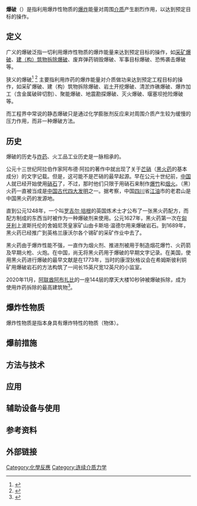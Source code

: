 {{incomplete}}
'''爆破'''（{{lang-en|blasting，blast}}）是指利用爆炸性物质的[[爆炸|爆炸]]能量对周围[[介质|介质]]产生剧烈作用，以达到预定目标的操作。

== 定义 ==
广义的爆破泛指一切利用爆炸性物质的爆炸能量来达到预定目标的操作，如[[采矿|采矿爆破]]、[[爆破拆卸|建（构）筑物拆除爆破]]、废弃弹药销毁爆破、军事目标爆破、恐怖袭击爆破等。

狭义的爆破<ref>{{cite book | last1 = 杜邦公司 | last2 = 龙维祺（译） | title = 爆破手册 | publisher = 冶金工业出版社 | date = 1986年5月 | year = 1986 | location = 北京，中国 | isbn = 7-5024-1123-2}}</ref>
<ref> {{cite book | last1 = 汪旭光 | last2 = 郑炳旭 | last3 = 张正忠 | last4 = 刘殿书 | title = 爆破手册 | publisher = 冶金工业出版社 | date = 2010年10月 | year = 2010 | location = 北京，中国 | isbn = 978-7-5024-5345-9}}</ref>
主要指利用炸药的爆炸能量对介质做功来达到预定工程目标的操作，如采矿爆破、建（构）筑物拆除爆破、岩土开挖爆破、清淤炸礁爆破、爆炸加工（含金属破碎切割）、聚能爆破、地震勘探爆破、灭火爆破、堰塞坝抢险爆破等。

而工程界中常说的静态爆破只是通过化学膨胀剂反应来对周围介质产生较为缓慢的压力作用，而非一种爆破方法。

== 历史 ==
爆破的历史与[[炸药|炸药]]、火工品工业历史是一脉相承的。

公元十三世纪阿拉伯作家阿布德·阿拉的著作中就出现了关于[[芒硝|芒硝]]（[[黑火药|黑火药]]的基本成分）的文字记载。但是，这可能不是芒硝的最早起源。早在公元十世纪前，[[中国|中国]]人就已经开始使用[[硝石|硝石]]了，不过，那时他们只限于用硝石来制作[[爆竹|爆竹]]和[[烟火|烟火]]。（黑）火药一直被当成是[[中国古代四大发明|中国古代四大发明]]之一。据考察，中国[[四川|四川]]省[[江油|江油]]市的老君山是中国黑火药的发源地。

直到公元1248年，一个叫[[罗吉尔·培根|罗吉尔·培根]]的英国炼术士才公布了一张黑火药配方，而配方制成的东西当时被作为一种爆破剂来使用。公元1627年，黑火药第一次在[[匈牙利|匈牙利]]上波斯托伦的舍姆尼茨皇家矿山由卡斯培·温德尔用来爆破岩石。到1689年，黑火药已经推广到英格兰康沃尔各个锡矿的采矿作业中去了。

黑火药由于爆炸性能不强，一直作为烟火剂、推进剂被用于制造烟花爆竹、火药箭及早期火枪、火炮。在中国，尚无将黑火药用于爆破的早期文字记录。在美国，使用黑火药进行爆破的最早文献是在1773年，当时的康涅狄格议会在希姆斯彼利铜矿用爆破岩石的方法构筑了一间长15英尺宽12英尺的小监室。

2020年11月，[[阿联酋|阿联酋]][[阿布扎比|阿布扎比]]的一座144层的摩天大楼10秒钟被爆破拆除，成为使用炸药拆除的最高建筑物<ref>{{cite news |title=阿联酋爆破144层高楼 创吉尼斯世界纪录 |url=https://news.cctv.com/2020/12/01/ARTItVkWUN3ePHVXQ15AcCtz201201.shtml}}</ref>。

== 爆炸性物质 ==
爆炸性物质是指本身具有爆炸特性的物质（物体）。

== 爆前措施 == 
== 方法与技术 == 
== 应用 == 
== 辅助设备与使用 == 
== 参考资料 ==
<div class="references-small">
<references />
</div>
<references/>

== 外部链接 ==
[[Category:化學反應|Category:化學反應]]
[[Category:连续介质力学|Category:连续介质力学]]